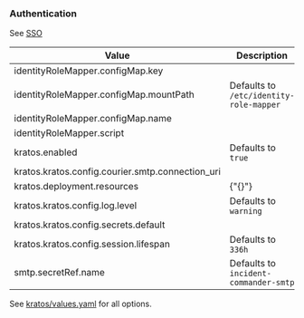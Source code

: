 
### Authentication

See [SSO](/installation/self-hosted/sso)

| Value                                            | Description                             |
| ------------------------------------------------ | --------------------------------------- |
| identityRoleMapper.configMap.key                 |                                         |
| identityRoleMapper.configMap.mountPath           | Defaults to `/etc/identity-role-mapper` |
| identityRoleMapper.configMap.name                |                                         |
| identityRoleMapper.script                        |                                         |
| kratos.enabled                                   | Defaults to `true`                      |
| kratos.kratos.config.courier.smtp.connection_uri |                                         |
| kratos.deployment.resources                      | {"{}"}                                  |
| kratos.kratos.config.log.level                   | Defaults to `warning`                   |
| kratos.kratos.config.secrets.default             |                                         |
| kratos.kratos.config.session.lifespan            | Defaults to `336h`                      |
| smtp.secretRef.name                              | Defaults to `incident-commander-smtp`   |

See [kratos/values.yaml](https://artifacthub.io/packages/helm/ory/kratos?modal=values) for all options.
